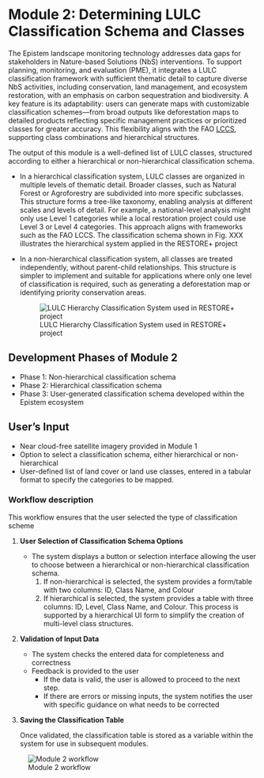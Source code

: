 # Module 2: Determining LULC Classification Schema and Classes {#module-2 .unnumbered}

The Epistem landscape monitoring technology addresses data gaps for stakeholders in Nature-based Solutions (NbS) interventions. To support planning, monitoring, and evaluation (PME), it integrates a LULC classification framework with sufficient thematic detail to capture diverse NbS activities, including conservation, land management, and ecosystem restoration, with an emphasis on carbon sequestration and biodiversity. A key feature is its adaptability: users can generate maps with customizable classification schemes—from broad outputs like deforestation maps to detailed products reflecting specific management practices or prioritized classes for greater accuracy. This flexibility aligns with the FAO [LCCS](https://www.fao.org/4/x0596e/x0596e00.htm), supporting class combinations and hierarchical structures.

The output of this module is a well-defined list of LULC classes, structured according to either a hierarchical or non-hierarchical classification schema.

-   In a hierarchical classification system, LULC classes are organized in multiple levels of thematic detail. Broader classes, such as Natural Forest or Agroforestry are subdivided into more specific subclasses. This structure forms a tree-like taxonomy, enabling analysis at different scales and levels of detail. For example, a national-level analysis might only use Level 1 categories while a local restoration project could use Level 3 or Level 4 categories. This approach aligns with frameworks such as the FAO LCCS. The classification schema shown in Fig. XXX illustrates the hierarchical system applied in the RESTORE+ project

-   In a non-hierarchical classification system, all classes are treated independently, without parent-child relationships. This structure is simpler to implement and suitable for applications where only one level of classification is required, such as generating a deforestation map or identifying priority conservation areas.

    ![LULC Hierarchy Classification System used in RESTORE+ project](images/lulc-hierarchical-classification.png){alt="LULC Hierarchy Classification System used in RESTORE+ project"}

## Development Phases of Module 2

-   Phase 1: Non-hierarchical classification schema
-   Phase 2: Hierarchical classification schema
-   Phase 3: User-generated classification schema developed within the Epistem ecosystem

## User's Input

-   Near cloud-free satellite imagery provided in Module 1
-   Option to select a classification schema, either hierarchical or non-hierarchical
-   User-defined list of land cover or land use classes, entered in a tabular format to specify the categories to be mapped.

### Workflow description

This workflow ensures that the user selected the type of classification scheme

1.  **User Selection of Classification Schema Options**

    -   The system displays a button or selection interface allowing the user to choose between a hierarchical or non-hierarchical classification schema.
        1.  If non-hierarchical is selected, the system provides a form/table with two columns: ID, Class Name, and Colour
        2.  If hierarchical is selected, the system provides a table with three columns: ID, Level, Class Name, and Colour. This process is supported by a hierarchical UI form to simplify the creation of multi-level class structures.

2.  **Validation of Input Data**

    -   The system checks the entered data for completeness and correctness
    -   Feedback is provided to the user
        -   If the data is valid, the user is allowed to proceed to the next step.
        -   If there are errors or missing inputs, the system notifies the user with specific guidance on what needs to be corrected

3.  **Saving the Classification Table**

    Once validated, the classification table is stored as a variable within the system for use in subsequent modules.

![Module 2 workflow](images/module-1-workflow.png){alt="Module 2 workflow"}
